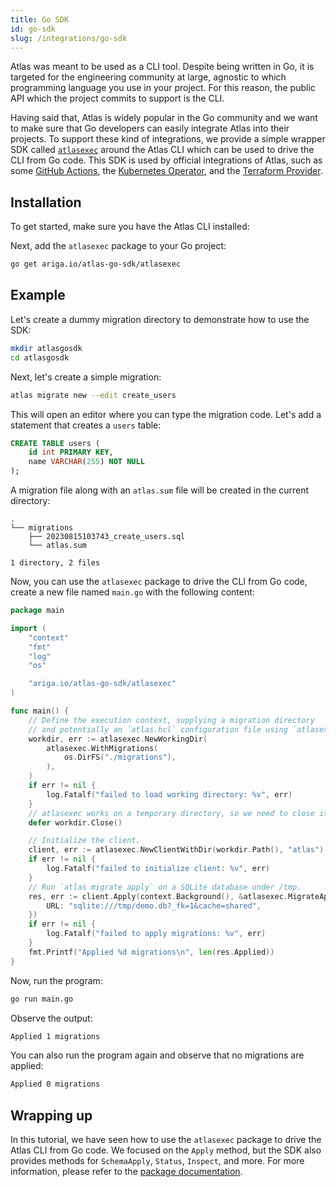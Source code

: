 ```yaml
---
title: Go SDK
id: go-sdk
slug: /integrations/go-sdk
---
```



Atlas was meant to be used as a CLI tool. Despite being written in Go, it is targeted for the
engineering community at large, agnostic to which programming language you use in your project.
For this reason, the public API which the project commits to support is the CLI.

Having said that, Atlas is widely popular in the Go community and we want to make sure that
Go developers can easily integrate Atlas into their projects. To support these kind of integrations,
we provide a simple wrapper SDK called [`atlasexec`](https://github.com/ariga/atlas-go-sdk/tree/master/atlasexec) 
around the Atlas CLI which can be used to drive the CLI from Go code. This SDK is used by official 
integrations of Atlas, such as some [GitHub Actions](/integrations/github-actions), the [Kubernetes Operator](/integrations/kubernetes/operator),
and the [Terraform Provider](/integrations/terraform-provider).

## Installation

To get started, make sure you have the Atlas CLI installed:

<InstallationInstructions />

Next, add the `atlasexec` package to your Go project:

```bash
go get ariga.io/atlas-go-sdk/atlasexec
```

## Example

Let's create a dummy migration directory to demonstrate how to use the SDK:

```bash
mkdir atlasgosdk
cd atlasgosdk
```

Next, let's create a simple migration:

```bash
atlas migrate new --edit create_users
```

This will open an editor where you can type the migration code. Let's add a statement
that creates a `users` table:

```sql
CREATE TABLE users (
    id int PRIMARY KEY,
    name VARCHAR(255) NOT NULL
);
```
A migration file along with an `atlas.sum` file will be created in the current directory:

```
.
└── migrations
    ├── 20230815103743_create_users.sql
    └── atlas.sum

1 directory, 2 files
```


Now, you can use the `atlasexec` package to drive the CLI from Go code, create a new file named `main.go` with the following content:

```go
package main

import (
	"context"
	"fmt"
	"log"
	"os"

	"ariga.io/atlas-go-sdk/atlasexec"
)

func main() {
	// Define the execution context, supplying a migration directory
	// and potentially an `atlas.hcl` configuration file using `atlasexec.WithHCL`.
	workdir, err := atlasexec.NewWorkingDir(
		atlasexec.WithMigrations(
			os.DirFS("./migrations"),
		),
	)
	if err != nil {
		log.Fatalf("failed to load working directory: %v", err)
	}
	// atlasexec works on a temporary directory, so we need to close it
	defer workdir.Close()

	// Initialize the client.
	client, err := atlasexec.NewClientWithDir(workdir.Path(), "atlas")
	if err != nil {
		log.Fatalf("failed to initialize client: %v", err)
	}
	// Run `atlas migrate apply` on a SQLite database under /tmp.
	res, err := client.Apply(context.Background(), &atlasexec.MigrateApplyParams{
		URL: "sqlite:///tmp/demo.db?_fk=1&cache=shared",
	})
	if err != nil {
		log.Fatalf("failed to apply migrations: %v", err)
	}
	fmt.Printf("Applied %d migrations\n", len(res.Applied))
}
```

Now, run the program:

```bash
go run main.go
```

Observe the output:

```bash
Applied 1 migrations
```

You can also run the program again and observe that no migrations are applied:

```bash
Applied 0 migrations
```

## Wrapping up

In this tutorial, we have seen how to use the `atlasexec` package to drive the Atlas CLI from Go code.
We focused on the `Apply` method, but the SDK also provides methods for `SchemaApply`, `Status`, `Inspect`, and more.
For more information, please refer to the [package documentation](https://pkg.go.dev/ariga.io/atlas-go-sdk@master/atlasexec).

